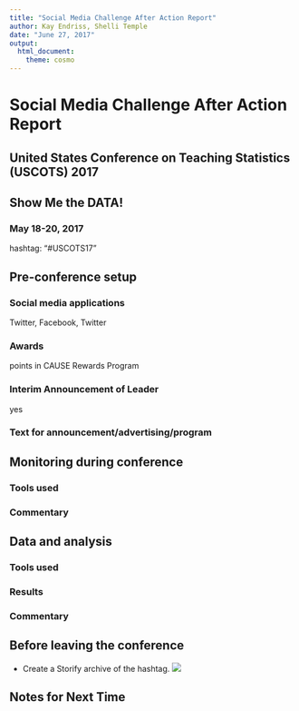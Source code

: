 ```yaml
---
title: "Social Media Challenge After Action Report"
author: Kay Endriss, Shelli Temple
date: "June 27, 2017"
output: 
  html_document: 
    theme: cosmo
---
```

# Social Media Challenge After Action Report #
## United States Conference on Teaching Statistics (USCOTS) 2017 ##
## Show Me the DATA! ##
### May 18-20, 2017 ###

hashtag: "#USCOTS17"

## Pre-conference setup ##

### Social media applications ### 
Twitter, Facebook, Twitter

### Awards ### 
points in CAUSE Rewards Program

### Interim Announcement of Leader ### 
yes

### Text for announcement/advertising/program ###


## Monitoring during conference ##

### Tools used ###

### Commentary ###


## Data and analysis ##

### Tools used ###


### Results ###


### Commentary ###


## Before leaving the conference ##
* Create a Storify archive of the hashtag. 
    ![](https://storify.com/ekendriss/uscots-2017)

## Notes for Next Time ##
